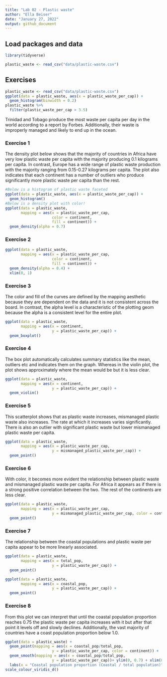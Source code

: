 ```yaml
---
title: "Lab 02 - Plastic waste"
author: "Ella Beiser"
date: "January 27, 2022"
output: github_document
---
```


## Load packages and data

```r
library(tidyverse) 
```

```r
plastic_waste <- read_csv("data/plastic-waste.csv")
```

## Exercises

```r
plastic_waste <- read_csv("data/plastic-waste.csv")
ggplot(data = plastic_waste, aes(x = plastic_waste_per_cap)) +
  geom_histogram(binwidth = 0.2)
plastic_waste %>%
  filter(plastic_waste_per_cap > 3.5)
```
Trinidad and Tobago produce the most waste per capita per day in the world according to a report by Forbes. Additionally, their waste is improperly managed and likely to end up in the ocean.

### Exercise 1

The density plot below shows that the majority of countries in Africa have very low plastic waste per capita with the majority producing 0.1 kilograms per capita. In contrast, Europe has a wide range of plastic waste production with the majority ranging from 0.15-0.27 kilograms per capita. The plot also indicates that each continent has a number of outliers who produce significantly more plastic waste per capita than the rest.  

```r
#Below is a histogram of plastic waste faceted
ggplot(data = plastic_waste, aes(x = plastic_waste_per_cap)) +
  geom_histogram()
#Below is a density plot with color!
ggplot(data = plastic_waste, 
       mapping = aes(x = plastic_waste_per_cap, 
                     color = continent, 
                     fill = continent)) +
  geom_density(alpha = 0.7)
```

### Exercise 2
```r
ggplot(data = plastic_waste, 
       mapping = aes(x = plastic_waste_per_cap, 
                     color = continent, 
                     fill = continent)) +
  geom_density(alpha = 0.4) +
  xlim(0, 1)
```

### Exercise 3

The color and fill of the curves are defined by the mapping aesthetic because they are dependent on the data and it is not consistent across the board. In contrast, the alpha level is a characteristic of the plotting geom because the alpha is a consistent level for the entire plot. 

```r
ggplot(data = plastic_waste, 
       mapping = aes(x = continent, 
                     y = plastic_waste_per_cap)) +
  geom_boxplot()
```

### Exercise 4

The box plot automatically calculates summary statistics like the mean, outliers etc and indicates them on the graph. Whereas in the violin plot, the plot shows approximately where the mean would be but it is less clear. 
```r
ggplot(data = plastic_waste, 
       mapping = aes(x = continent, 
                     y = plastic_waste_per_cap)) +
  geom_violin()
```

### Exercise 5

This scatterplot shows that as plastic waste increases, mismanaged plastic waste also increases. The rate at which it increases varies significantly. There is also an outlier with significant plastic waste but lower mismanaged plastic waste per capita. 
```r
ggplot(data = plastic_waste, 
       mapping = aes(x = plastic_waste_per_cap, 
                     y = mismanaged_plastic_waste_per_cap)) +
  geom_point()
```

### Exercise 6

With color, it becomes more evident the relationship between plastic waste and mismanaged plastic waste per capita. For Africa it appears as if there is a strong positive correlation between the two. The rest of the continents are less clear. 
```r
ggplot(data = plastic_waste, 
       mapping = aes(x = plastic_waste_per_cap, 
                     y = mismanaged_plastic_waste_per_cap, color = continent, fill = continent)) +
  geom_point()
```

### Exercise 7

The relationship between the coastal populations and plastic waste per capita appear to be more linearly associated. 
```r
ggplot(data = plastic_waste, 
       mapping = aes(x = total_pop, 
                     y = plastic_waste_per_cap)) +
  geom_point()
```

```r
ggplot(data = plastic_waste, 
       mapping = aes(x = coastal_pop, 
                     y = plastic_waste_per_cap)) +
  geom_point()
```

### Exercise 8
From this plot we can interpret that until the coastal population proportion reaches 0.75 the plastic waste per capita increases with it but after that point it levels off and slowly declines. Additionally, the vast majority of countries have a coast population proportion below 1.0. 

```r
ggplot(data = plastic_waste) +
  geom_point(mapping = aes(x = coastal_pop/total_pop, 
                     y = plastic_waste_per_cap, color = continent)) +
  geom_smooth(mapping = aes(x = coastal_pop/total_pop, 
                     y = plastic_waste_per_cap))+ ylim(0, 0.7) + xlim(0, 1.5) +
  labs(x = "Coastal population proportion (Coastal / total population)", y="Plastic waste per capita", title = "Plastic waste vs coastal proportion", subtitle = "by continent", color = "Continent") +
scale_colour_viridis_d()


```

